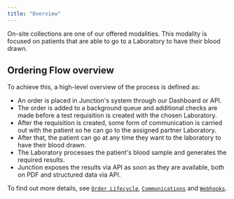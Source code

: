 ```yaml
---
title: "Overview"
---
```


<FeatureBeta />

On-site collections are one of our offered modalities.
This modality is focused on patients that are able to go to a Laboratory to have their blood drawn.

## Ordering Flow overview

To achieve this, a high-level overview of the process is defined as:

- An order is placed in Junction's system through our Dashboard or API.
- The order is added to a background queue and additional checks are made before a test requisition is created with the chosen Laboratory.
- After the requisition is created, some form of communication is carried out with the patient so he can go to the assigned partner Laboratory.
- After that, the patient can go at any time they want to the laboratory to have their blood drawn.
- The Laboratory processes the patient's blood sample and generates the required results.
- Junction exposes the results via API as soon as they are available, both on PDF and structured data via API.

To find out more details, see [`Order Lifecycle`](/lab/on-site-collection/order-lifecycle), [`Communications`](/lab/on-site-collection/communications) and [`Webhooks`](/lab/on-site-collection/webhooks).
